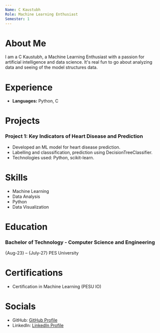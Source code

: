 ```yaml
---
Name: C Kaustubh
Role: Machine Learning Enthusiast
Semester: 1
---
```


# About Me
I am a C Kaustubh, a Machine Learning Enthusiast with a passion for artificial intelligence and data science. It's real fun to go about analyzing data and seeing of the model structures data.

# Experience

- **Languages:** Python, C


# Projects

### Project 1: Key Indicators of Heart Disease and Prediction
- Developed an ML model for heart disease prediction.
- Labelling and classsification, prediction using DecisionTreeClassifier.
- Technologies used: Python, scikit-learn.

# Skills
- Machine Learning
- Data Analysis
- Python
- Data Visualization

# Education

### Bachelor of Technology - Computer Science and Engineering
{Aug-23} – {July-27}
PES University

# Certifications
- Certification in Machine Learning (PESU IO)

# Socials
- GitHub: [GitHub Profile](https://github.com/snigenigmatic)
- LinkedIn: [LinkedIn Profile](https://www.linkedin.com/in/c-kaustubh-413b77279/)
